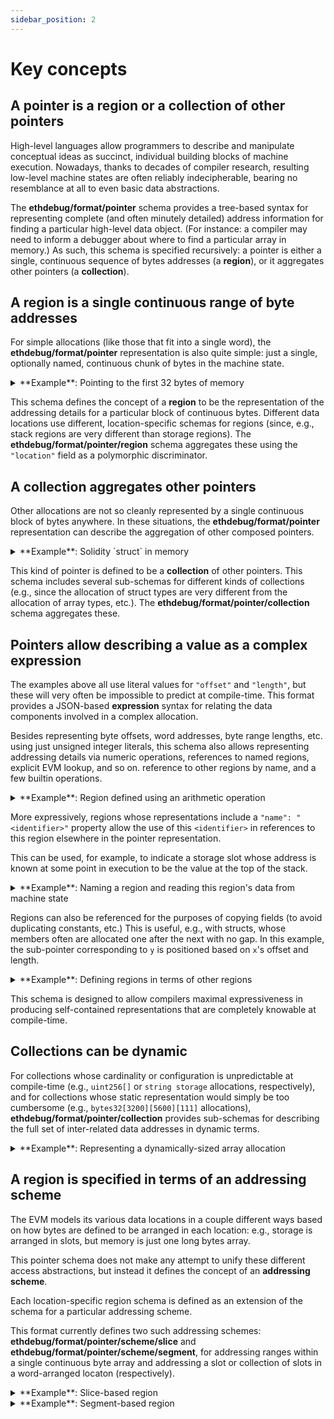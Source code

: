 ```yaml
---
sidebar_position: 2
---
```



# Key concepts

## A **pointer** is a region or a collection of other pointers

High-level languages allow programmers to describe and manipulate conceptual
ideas as succinct, individual building blocks of machine execution.
Nowadays, thanks to decades of compiler research, resulting low-level machine
states are often reliably indecipherable, bearing no resemblance at all to
even basic data abstractions.

The **ethdebug/format/pointer** schema provides a tree-based syntax for
representing complete (and often minutely detailed) address information for
finding a particular high-level data object. (For instance: a compiler may need
to inform a debugger about where to find a particular array in memory.)
As such, this schema is specified recursively: a pointer is either a single,
continuous sequence of bytes addresses (a **region**), or it aggregates other
pointers (a **collection**).

## A **region** is a single continuous range of byte addresses

For simple allocations (like those that fit into a single word), the
**ethdebug/format/pointer** representation is also quite simple: just a single,
optionally named, continuous chunk of bytes in the machine state.

<details>
<summary>
**Example**: Pointing to the first 32 bytes of memory
</summary>

```json
{
  "name": "memory-start",
  "location": "memory",
  "offset": "0x0000000000000000000000000000000000000000000000000000000000000000",
  "length": 32
}
```

</details>

This schema defines the concept of a **region** to be the representation
of the addressing details for a particular block of continuous bytes. Different
data locations use different, location-specific schemas for regions
(since, e.g., stack regions are very different than storage regions). The
**ethdebug/format/pointer/region** schema aggregates these using the
`"location"` field as a polymorphic discriminator.

## A **collection** aggregates other pointers

Other allocations are not so cleanly represented by a single continuous block
of bytes anywhere. In these situations, the **ethdebug/format/pointer**
representation can describe the aggregation of other composed pointers.

<details>
<summary>
**Example**: Solidity `struct` in memory
</summary>

Consider the `struct` definition:
```solidity
struct Record {
    uint256 x;
    uint256 y;
}
```

A minimal way to represent one possible memory allocation for this type is
to `"group"` together two single-region pointers for each of the two struct
members.

```json
{
  "group": [{
    "location": "memory",
    "offset": "0x40",
    "length": 32
  }, {
    "location": "memory",
    "offset": "0x60",
    "length": 32
  }]
}
```

</details>

This kind of pointer is defined to be a **collection** of other pointers.
This schema includes several sub-schemas for different kinds of collections
(e.g., since the allocation of struct types are very different from the
allocation of array types, etc.). The **ethdebug/format/pointer/collection**
schema aggregates these.


## Pointers allow describing a value as a complex **expression**

The examples above all use literal values for `"offset"` and `"length"`, but
these will very often be impossible to predict at compile-time. This format
provides a JSON-based **expression** syntax for relating the data components
involved in a complex allocation.

Besides representing byte offsets, word addresses, byte range lengths, etc.
using just unsigned integer literals, this schema also allows representing
addressing details via numeric operations, references to named regions,
explicit EVM lookup, and so on.
reference to other regions by name, and a few builtin operations.

<details>
<summary>
**Example**: Region defined using an arithmetic operation
</summary>

```json
{
  "location": "memory",
  "offset": {
    "$sum": [1, 1]
  },
  "length": 1
}
```

</details>

More expressively, regions whose representations include a
`"name": "<identifier>"` property allow the use of this `<identifier>` in
references to this region elsewhere in the pointer representation.

This can be used, for example, to indicate a storage slot whose address is
known at some point in execution to be the value at the top of the stack.

<details>
<summary>
**Example**: Naming a region and reading this region's data from machine state
</summary>

```json
{
  "group": [{
    "name": "pointer-to-storage-slot",
    "location": "stack",
    "slot": 0
  }, {
    "name": "storage-slot",
    "location": "storage",
    "slot": {
      "$read": "pointer-to-storage-slot"
    }
  }]
}
```

</details>

Regions can also be referenced for the purposes of copying fields (to
avoid duplicating constants, etc.) This is useful, e.g., with structs, whose
members often are allocated one after the next with no gap. In this example,
the sub-pointer corresponding to `y` is positioned based on `x`'s offset
and length.

<details>
<summary>
**Example**: Defining regions in terms of other regions
</summary>

```json
{
  "group": [{
    "name": "record-pointer",
    "location": "stack",
    "slot": 0
  }, {
    "name": "record-x",
    "location": "memory",
    "offset": {
      "$read": "record-pointer"
    },
    "length": 32
  }, {
    "name": "record-y",
    "location": "memory",
    "offset": {
      "$sum": [{ ".offset": "record-x" }, { ".length": "record-x" }]
    },
    "length": 32
  }]
}
```

</details>

This schema is designed to allow compilers maximal expressiveness in producing
self-contained representations that are completely knowable at compile-time.

## Collections can be dynamic

For collections whose cardinality or configuration is unpredictable at
compile-time (e.g., `uint256[]` or `string storage` allocations, respectively),
and for collections whose static representation would simply be too cumbersome
(e.g., `bytes32[3200][5600][111]` allocations),
**ethdebug/format/pointer/collection** provides sub-schemas for describing the
full set of inter-related data addresses in dynamic terms.

<details>
<summary>
**Example**: Representing a dynamically-sized array allocation
</summary>

The following represents an allocation where the array's item count is stored
as the leading word-sized sequence of bytes, and each item in the array has
the same fixed size and appears in memory sequentially following that with no
gaps.

Notice how `"list": { ... }` expects an object with an expression for the
value of `"count"`, the name of the scalar variable to represent `"each"`
item's index in the list, and the underlying pointer for the item itself.

```json
{
  "group": [
    {
      "name": "array-count",
      "location": "memory",
      "offset": "0x40",
      "length": 32
    },
    {
      "list": {
        "count": { "$read": "array-count" },
        "each": "item-index",
        "is": {
          "name": "array-item",
          "location": "memory",
          "offset": {
            "$sum": [
              { ".offset": "array-count" },
              { ".length": "array-count" },
              "$product": [
                "item-index",
                { ".length": "array-item" }
              ]
            ]
          },
          "length": 32
        }
      }
    }
  ]
}
```

</details>

## A region is specified in terms of an **addressing scheme**

The EVM models its various data locations in a couple different ways based on
how bytes are defined to be arranged in each location: e.g., storage is
arranged in slots, but memory is just one long bytes array.

This pointer schema does not make any attempt to unify these different access
abstractions, but instead it defines the concept of an **addressing scheme**.

Each location-specific region schema is defined as an extension of the schema
for a particular addressing scheme.

This format currently defines two such addressing schemes:
**ethdebug/format/pointer/scheme/slice** and
**ethdebug/format/pointer/scheme/segment**, for addressing ranges within a
single continuous byte array and addressing a slot or collection of slots
in a word-arranged locaton (respectively).

<details>
<summary>
**Example**: Slice-based region
</summary>

This example addresses the 32 bytes starting at location `0x3334` in calldata:

```json
{
  "location": "calldata",
  "offset": "0x3334",
  "length": "0x20"
}
```

</details>

<details>
<summary>
**Example**: Segment-based region
</summary>

This example addresses the first four slots of transient storage (beginning at
slot 0).

```json
{
  "location": "transient",
  "slot": 0
}
```

</details>
